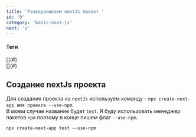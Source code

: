 ```yaml
---
title: 'Разворачиваем nextJs проект '
id: '0'
category: 'basic-next-js'
next: 's'
---
```


<div className='mdHead'>

#### Теги
<div className = 'tag_nextjs'>[](#)</div>
<div className = 'mini_tag_nextjs'>[](#)</div>

</div>



## Создание nextJs проекта
Для создания проекта на `nextJs` используем команду - `npx create-next-app имя проекта --use-npm`.<br/>
В моем случае название будет `test`.  Я буду использовать менеджер пакетов `npm` поэтому в конце пишем флаг `--use-npm`.

```
npx create-next-app test --use-npm
```